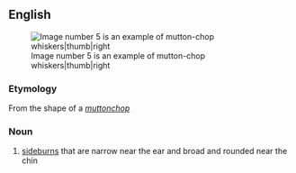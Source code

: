 ==English==
[[Image:Baerte ohne text.jpg|Image number 5 is an example of mutton-chop whiskers|thumb|right]]

===Etymology===
From the shape of a ''[[muttonchop]]''

===Noun===
{{en-noun|head=[[mutton]]-[[chop]] [[whiskers]]|-}}

# [[sideburns]] that are narrow near the ear and broad and rounded near the chin